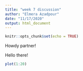```yaml
---
title: "week 7 discussion"
author: "Elmera Azadpour"
date: "11/17/2020"
output: html_document
---
```


```r
knitr::opts_chunk$set(echo = TRUE)
```

Howdy partner! 

Hello there!

```r
plot(1:20)
```

